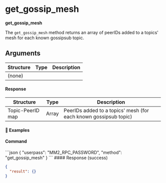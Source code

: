 
# get\_gossip\_mesh

**get\_gossip\_mesh**

The `get_gossip_mesh` method returns an array of peerIDs added to a topics' mesh for each known gossipsub topic.

## Arguments

| Structure | Type | Description |
| --------- | ---- | ----------- |
| (none)    |      |             |

#### Response

| Structure        | Type  | Description                                                      |
| ---------------- | ----- | ---------------------------------------------------------------- |
| Topic-PeerID map | Array | PeerIDs added to a topics' mesh (for each known gossipsub topic) |

#### 📌 Examples

#### Command

<CodeGroup title="" tag="POST" label="get_gossip_mesh" mm2MethodDecorate="true">
  ```json
  {
    "userpass": "MM2_RPC_PASSWORD",
    "method": "get_gossip_mesh"
  }
  ```
</CodeGroup>

<CollapsibleSection expandedText="Hide Response" collapsedText="Show Response">
  #### Response (success)

  ```json
  {
    "result": {}
  }
  ```
</CollapsibleSection>
